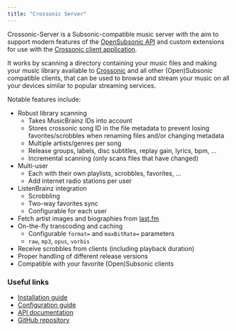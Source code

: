 ```yaml
---
title: "Crossonic Server"
---
```


Crossonic-Server is a Subsonic-compatible music server with the aim to support modern features of the [OpenSubsonic API](https://opensubsonic.netlify.app/) and custom extensions
for use with the [Crossonic client application](/app).

It works by scanning a directory containing your music files and making your music library available to [Crossonic](/app)
and all other (Open)Subsonic compatible clients, that can be used to browse
and stream your music on all your devices similar to popular streaming services.

Notable features include:
- Robust library scanning
  - Takes MusicBrainz IDs into account
  - Stores crossonic song ID in the file metadata to prevent losing favorites/scrobbles when renaming files and/or changing metadata
  - Multiple artists/genres per song
  - Release groups, labels, disc subtitles, replay gain, lyrics, bpm, …
  - Incremental scanning (only scans files that have changed)
- Multi-user
  - Each with their own playlists, scrobbles, favorites, …
  - Add internet radio stations per user
- ListenBrainz integration
  - Scrobbling
  - Two-way favorites sync
  - Configurable for each user
- Fetch artist images and biographies from [last.fm](https://last.fm)
- On-the-fly transcoding and caching
  - Configurable `format=` and `maxBitRate=` parameters
  - `raw`, `mp3`, `opus`, `vorbis`
- Receive scrobbles from clients (including playback duration)
- Proper handling of different release versions
- Compatible with your favorite (Open)Subsonic clients

### Useful links

- [Installation guide](/server/install)
- [Configuration guide](/server/configuration)
- [API documentation](/server/api)
- [GitHub repository](https://github.com/juho05/crossonic-server)